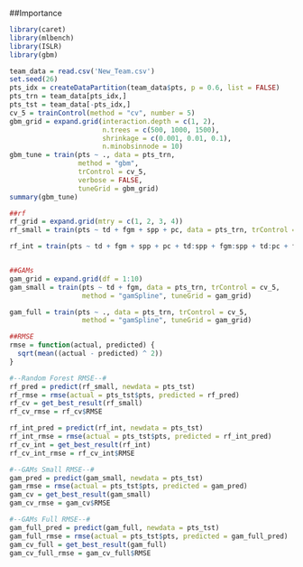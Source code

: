 ##Importance 
```r
library(caret)
library(mlbench)
library(ISLR)
library(gbm)

team_data = read.csv('New_Team.csv')
set.seed(26)
pts_idx = createDataPartition(team_data$pts, p = 0.6, list = FALSE)
pts_trn = team_data[pts_idx,]
pts_tst = team_data[-pts_idx,]
cv_5 = trainControl(method = "cv", number = 5)
gbm_grid = expand.grid(interaction.depth = c(1, 2),
                       n.trees = c(500, 1000, 1500),
                       shrinkage = c(0.001, 0.01, 0.1),
                       n.minobsinnode = 10)
gbm_tune = train(pts ~ ., data = pts_trn,
                 method = "gbm",
                 trControl = cv_5,
                 verbose = FALSE,
                 tuneGrid = gbm_grid)
summary(gbm_tune)

##rf
rf_grid = expand.grid(mtry = c(1, 2, 3, 4))
rf_small = train(pts ~ td + fgm + spp + pc, data = pts_trn, trControl = cv_5, method = "rf", tuneGrid = rf_grid)

rf_int = train(pts ~ td + fgm + spp + pc + td:spp + fgm:spp + td:pc + fgm:pc, data = pts_trn, trControl = cv_5, method = "rf", tuneGrid = rf_grid)


##GAMs
gam_grid = expand.grid(df = 1:10)
gam_small = train(pts ~ td + fgm, data = pts_trn, trControl = cv_5, 
                  method = "gamSpline", tuneGrid = gam_grid)

gam_full = train(pts ~ ., data = pts_trn, trControl = cv_5, 
                  method = "gamSpline", tuneGrid = gam_grid)

##RMSE
rmse = function(actual, predicted) {
  sqrt(mean((actual - predicted) ^ 2))
}

#--Random Forest RMSE--#
rf_pred = predict(rf_small, newdata = pts_tst)
rf_rmse = rmse(actual = pts_tst$pts, predicted = rf_pred)
rf_cv = get_best_result(rf_small)
rf_cv_rmse = rf_cv$RMSE

rf_int_pred = predict(rf_int, newdata = pts_tst)
rf_int_rmse = rmse(actual = pts_tst$pts, predicted = rf_int_pred)
rf_cv_int = get_best_result(rf_int)
rf_cv_int_rmse = rf_cv_int$RMSE

#--GAMs Small RMSE--#
gam_pred = predict(gam_small, newdata = pts_tst)
gam_rmse = rmse(actual = pts_tst$pts, predicted = gam_pred)
gam_cv = get_best_result(gam_small)
gam_cv_rmse = gam_cv$RMSE

#--GAMs Full RMSE--#
gam_full_pred = predict(gam_full, newdata = pts_tst)
gam_full_rmse = rmse(actual = pts_tst$pts, predicted = gam_full_pred)
gam_cv_full = get_best_result(gam_full)
gam_cv_full_rmse = gam_cv_full$RMSE
```

